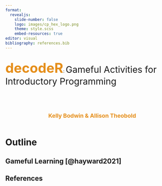 ```yaml
---
format: 
  revealjs:
    slide-number: false
    logo: images/cp_hex_logo.png
    theme: style.scss
    embed-resources: true
editor: visual
bibliography: references.bib
---
```


##  {background-image="images/puzzle-pieces.jpg" background-position="cover" aria-label="A pile of white puzzle pieces"}


[**decodeR**]{style="font-size: 3em; color: #e58e1a;"}: [Gameful Activities for Introductory Programming]{style="font-size: 2em"}

</br>
</br>

::: columns
::: {.column width="15%"}
:::

::: {.column width="5%"}
:::

::: {.column width="80%"}
::: {style="font-size: 1.25em; color: #e58e1a;"}
**Kelly Bodwin & Allison Theobold**
:::
:::
:::

# Outline

## Gameful Learning [@hayward2021]

## References